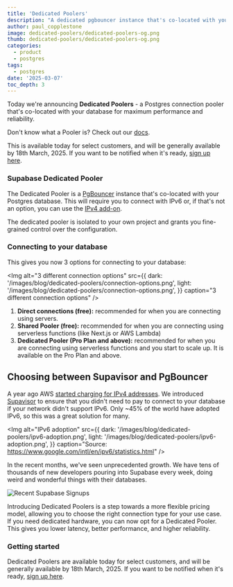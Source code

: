 ```yaml
---
title: 'Dedicated Poolers'
description: "A dedicated pgbouncer instance that's co-located with your database for maximum performance and reliability."
author: paul_copplestone
image: dedicated-poolers/dedicated-poolers-og.png
thumb: dedicated-poolers/dedicated-poolers-og.png
categories:
  - product
  - postgres
tags:
  - postgres
date: '2025-03-07'
toc_depth: 3
---
```


Today we're announcing **Dedicated Poolers** - a Postgres connection pooler that's co-located with your database for maximum performance and reliability.

<Admonition type="info">

Don't know what a Pooler is? Check out our [docs](/docs/guides/database/connecting-to-postgres#serverside-poolers).

</Admonition>

This is available today for select customers, and will be generally available by 18th March, 2025. If you want to be notified when it's ready, [sign up here](https://supabase.com/todo).

### Supabase Dedicated Pooler

The Dedicated Pooler is a [PgBouncer](https://www.pgbouncer.org/) instance that's co-located with your Postgres database. This will require you to connect with IPv6 or, if that's not an option, you can use the [IPv4 add-on](/guides/platform/ipv4-address).

The dedicated pooler is isolated to your own project and grants you fine-grained control over the configuration.

### Connecting to your database

This gives you now 3 options for connecting to your database:

<Img
  alt="3 different connection options"
  src={{
    dark: '/images/blog/dedicated-poolers/connection-options.png',
    light: '/images/blog/dedicated-poolers/connection-options.png',
  }}
  caption="3 different connection options"
/>

1. **Direct connections (free):** recommended for when you are connecting using servers.
2. **Shared Pooler (free):** recommended for when you are connecting using serverless functions (like Next.js or AWS Lambda)
3. **Dedicated Pooler (Pro Plan and above):** recommended for when you are connecting using serverless functions and you start to scale up. It is available on the Pro Plan and above.

## Choosing between Supavisor and PgBouncer

A year ago AWS [started charging for IPv4 addresses](/blog/ipv6). We introduced [Supavisor](/blog/supavisor-postgres-connection-pooler) to ensure that you didn't need to pay to connect to your database if your network didn't support IPv6. Only ~45% of the world have adopted IPv6, so this was a great solution for many.

<Img
  alt="IPv6 adoption"
  src={{
    dark: '/images/blog/dedicated-poolers/ipv6-adoption.png',
    light: '/images/blog/dedicated-poolers/ipv6-adoption.png',
  }}
  caption="Source: https://www.google.com/intl/en/ipv6/statistics.html"
/>

In the recent months, we've seen unprecedented growth. We have tens of thousands of new developers pouring into Supabase every week, doing weird and wonderful things with their databases.

![Recent Supabase Signups](/images/blog/dedicated-poolers/signups.png)

Introducing Dedicated Poolers is a step towards a more flexible pricing model, allowing you to choose the right connection type for your use case. If you need dedicated hardware, you can now opt for a Dedicated Pooler. This gives you lower latency, better performance, and higher reliability.

### Getting started

Dedicated Poolers are available today for select customers, and will be generally available by 18th March, 2025. If you want to be notified when it's ready, [sign up here](https://supabase.com/todo).
